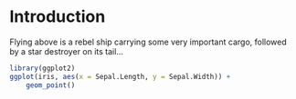 \chapter{A New Hope}\label{chapter:a-new-hope}

\setfigurepath{figures/chapter-2}

\begin{synopsis}

In this chapter...

\end{synopsis}

Introduction
============

Flying above is a rebel ship carrying some very important cargo, followed by a
star destroyer on its tail...

```r
library(ggplot2)
ggplot(iris, aes(x = Sepal.Length, y = Sepal.Width)) +
    geom_point()
```
